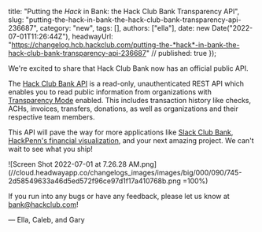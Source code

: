   title: "Putting the *Hack* in Bank: the Hack Club Bank Transparency API",
  slug: "putting-the-hack-in-bank-the-hack-club-bank-transparency-api-236687",
  category: "new",
  tags: [],
  authors: ["ella"],
  date: new Date("2022-07-01T11:26:44Z"),
  headwayUrl: "https://changelog.hcb.hackclub.com/putting-the-*hack*-in-bank-the-hack-club-bank-transparency-api-236687" // published: true
});

We're excited to share that Hack Club Bank now has an official public API.

The [Hack Club Bank API](https://bank.hackclub.com/docs/api/v3/) is a read-only, unauthenticated REST API which enables you to read public information from organizations with [Transparency Mode](https://changelog.bank.hackclub.com/transparent-finances-(optional-feature)-151427) enabled. This includes transaction history like checks, ACHs, invoices, transfers, donations, as well as organizations and their respective team members.

This API will pave the way for more applications like [Slack Club Bank](https://github.com/cjdenio/slack-club-bank), [HackPenn's financial visualization](https://hackpenn.com/finances), and your next amazing project. We can't wait to see what you ship!

![Screen Shot 2022-07-01 at 7.26.28 AM.png](//cloud.headwayapp.co/changelogs_images/images/big/000/090/745-2d58549633a46d5ed572f96ce97d1f17a410768b.png =100%)

If you run into any bugs or have any feedback, please let us know at bank@hackclub.com!

— Ella, Caleb, and Gary
